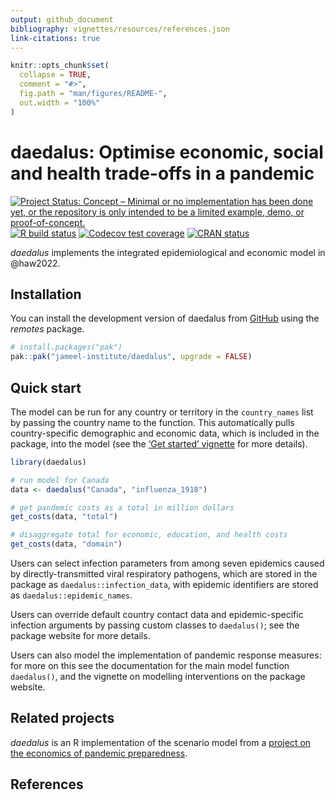 ```yaml
---
output: github_document
bibliography: vignettes/resources/references.json
link-citations: true
---
```


<!-- README.md is generated from README.Rmd. Please edit that file -->

```r
knitr::opts_chunk$set(
  collapse = TRUE,
  comment = "#>",
  fig.path = "man/figures/README-",
  out.width = "100%"
)
```

# daedalus: Optimise economic, social and health trade-offs in a pandemic

<!-- badges: start -->
[![Project Status: Concept – Minimal or no implementation has been done yet, or the repository is only intended to be a limited example, demo, or proof-of-concept.](https://www.repostatus.org/badges/latest/concept.svg)](https://www.repostatus.org/#concept)
[![R build status](https://github.com/jameel-institute/daedalus/workflows/R-CMD-check/badge.svg)](https://github.com/jameel-institute/daedalus/actions/workflows/R-CMD-check.yaml)
[![Codecov test coverage](https://codecov.io/gh/jameel-institute/daedalus/branch/main/graph/badge.svg)](https://app.codecov.io/gh/jameel-institute/daedalus?branch=main)
[![CRAN status](https://www.r-pkg.org/badges/version/daedalus)](https://CRAN.R-project.org/package=daedalus)
<!-- badges: end -->

_daedalus_ implements the integrated epidemiological and economic model in @haw2022.

## Installation

You can install the development version of daedalus from [GitHub](https://github.com/) using the _remotes_ package.

```r
# install.packages("pak")
pak::pak("jameel-institute/daedalus", upgrade = FALSE)
```

## Quick start

The model can be run for any country or territory in the `country_names` list by passing the country name to the function.
This automatically pulls country-specific demographic and economic data, which is included in the package, into the model (see the ['Get started' vignette](https://jameel-institute.github.io/daedalus/articles/daedalus.html) for more details).

```r
library(daedalus)

# run model for Canada
data <- daedalus("Canada", "influenza_1918")

# get pandemic costs as a total in million dollars
get_costs(data, "total")

# disaggregate total for economic, education, and health costs
get_costs(data, "domain")
```

Users can select infection parameters from among seven epidemics caused by directly-transmitted viral respiratory pathogens, which are stored in the package as `daedalus::infection_data`, with epidemic identifiers are stored as `daedalus::epidemic_names`.

Users can override default country contact data and epidemic-specific infection arguments by passing custom classes to `daedalus()`; see the package website for more details.

Users can also model the implementation of pandemic response measures: for more on this see the documentation for the main model function `daedalus()`, and the vignette on modelling interventions on the package website.

## Related projects

_daedalus_ is an R implementation of the scenario model from a [project on the economics of pandemic preparedness](https://github.com/robj411/p2_drivers).

## References
